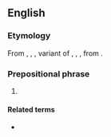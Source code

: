 ==English==

===Etymology===
From {{inh|en|enm|for the luf of God}}, {{m|enm|for þe love of god}}, {{m|enm|for ðe luve of gode|lit=for the love of God}}, variant of {{m|enm|for godes luve}}, {{m|enm|for godes lufe}}, {{m|enm|for godes lufen|lit=for God's love}}, from {{inh|en|ang|for Godes lufon|lit=for God's love}}.

===Prepositional phrase===
{{en-PP}}

# {{n-g|An expression of [[exasperation]].}}
#: {{ux|en|'''For the love of God''', take that out of the microwave before it blows up!}}
#: {{syn|en|for Pete's sake|for crying out loud|for God's sake|sakes}}

====Related terms====
* {{l|en|for the love of}}